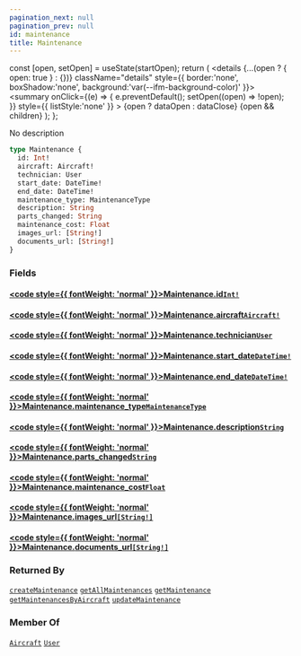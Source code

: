 ```yaml
---
pagination_next: null
pagination_prev: null
id: maintenance
title: Maintenance
---
```









  const [open, setOpen] = useState(startOpen);
  return (
    <details {...(open ? { open: true } : {})} className="details" style={{ border:'none', boxShadow:'none', background:'var(--ifm-background-color)' }}>
      <summary
        onClick={(e) => {
          e.preventDefault();
          setOpen((open) => !open);
        }}
        style={{ listStyle:'none' }}
      >
      {open ? dataOpen : dataClose}
      </summary>
      {open && children}
    </details>
  );
};








No description


```graphql
type Maintenance {
  id: Int!
  aircraft: Aircraft!
  technician: User
  start_date: DateTime!
  end_date: DateTime!
  maintenance_type: MaintenanceType
  description: String
  parts_changed: String
  maintenance_cost: Float
  images_url: [String!]
  documents_url: [String!]
}
```




### Fields

#### [<code style={{ fontWeight: 'normal' }}>Maintenance.<b>id</b></code>](#)<Bullet />[`Int!`](/types/scalars/int.mdx) <Badge class="badge badge--secondary" text="non-null"/> <Badge class="badge badge--secondary" text="scalar"/> 



#### [<code style={{ fontWeight: 'normal' }}>Maintenance.<b>aircraft</b></code>](#)<Bullet />[`Aircraft!`](/types/objects/aircraft.mdx) <Badge class="badge badge--secondary" text="non-null"/> <Badge class="badge badge--secondary" text="object"/> 



#### [<code style={{ fontWeight: 'normal' }}>Maintenance.<b>technician</b></code>](#)<Bullet />[`User`](/types/objects/user.mdx) <Badge class="badge badge--secondary" text="object"/> 



#### [<code style={{ fontWeight: 'normal' }}>Maintenance.<b>start_date</b></code>](#)<Bullet />[`DateTime!`](/types/scalars/date-time.mdx) <Badge class="badge badge--secondary" text="non-null"/> <Badge class="badge badge--secondary" text="scalar"/> 



#### [<code style={{ fontWeight: 'normal' }}>Maintenance.<b>end_date</b></code>](#)<Bullet />[`DateTime!`](/types/scalars/date-time.mdx) <Badge class="badge badge--secondary" text="non-null"/> <Badge class="badge badge--secondary" text="scalar"/> 



#### [<code style={{ fontWeight: 'normal' }}>Maintenance.<b>maintenance_type</b></code>](#)<Bullet />[`MaintenanceType`](/types/enums/maintenance-type.mdx) <Badge class="badge badge--secondary" text="enum"/> 



#### [<code style={{ fontWeight: 'normal' }}>Maintenance.<b>description</b></code>](#)<Bullet />[`String`](/types/scalars/string.mdx) <Badge class="badge badge--secondary" text="scalar"/> 



#### [<code style={{ fontWeight: 'normal' }}>Maintenance.<b>parts_changed</b></code>](#)<Bullet />[`String`](/types/scalars/string.mdx) <Badge class="badge badge--secondary" text="scalar"/> 



#### [<code style={{ fontWeight: 'normal' }}>Maintenance.<b>maintenance_cost</b></code>](#)<Bullet />[`Float`](/types/scalars/float.mdx) <Badge class="badge badge--secondary" text="scalar"/> 



#### [<code style={{ fontWeight: 'normal' }}>Maintenance.<b>images_url</b></code>](#)<Bullet />[`[String!]`](/types/scalars/string.mdx) <Badge class="badge badge--secondary" text="list"/> <Badge class="badge badge--secondary" text="scalar"/> 



#### [<code style={{ fontWeight: 'normal' }}>Maintenance.<b>documents_url</b></code>](#)<Bullet />[`[String!]`](/types/scalars/string.mdx) <Badge class="badge badge--secondary" text="list"/> <Badge class="badge badge--secondary" text="scalar"/> 







### Returned By

[`createMaintenance`](/operations/mutations/create-maintenance.mdx)  <Badge class="badge badge--secondary" text="mutation"/><Bullet />[`getAllMaintenances`](/operations/queries/get-all-maintenances.mdx)  <Badge class="badge badge--secondary" text="query"/><Bullet />[`getMaintenance`](/operations/queries/get-maintenance.mdx)  <Badge class="badge badge--secondary" text="query"/><Bullet />[`getMaintenancesByAircraft`](/operations/queries/get-maintenances-by-aircraft.mdx)  <Badge class="badge badge--secondary" text="query"/><Bullet />[`updateMaintenance`](/operations/mutations/update-maintenance.mdx)  <Badge class="badge badge--secondary" text="mutation"/>

### Member Of

[`Aircraft`](/types/objects/aircraft.mdx)  <Badge class="badge badge--secondary" text="object"/><Bullet />[`User`](/types/objects/user.mdx)  <Badge class="badge badge--secondary" text="object"/>

